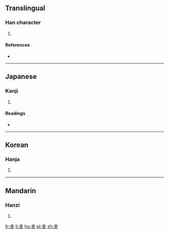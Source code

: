 ==Translingual==

===Han character===
{{Han char|rn=29|rad=又|as=03|sn=5|four=|canj=DJE,XDJE}}

# {{defn|Han|sort=又03}}

====References====
* {{Han ref|kx=0165.230|dkj=03130|dj=0376.040|hdz=10393.180|uh=53CF|ud=21455}}

----

==Japanese==

===Kanji===
{{ja-kanji|grade=|rs=又03}}

# {{defn|lang=ja|sort=又03}}

====Readings====
* {{ja-readings|on=[[かい]] (kai), [[けつ]] (ketsu), [[けち]] (kechi)|kun=[[わける]] (wakeru)}}

----

==Korean==

===Hanja===
{{ko-hanja|hangeul=괘|rv=gwae|mr=kwae}}

# {{defn|lang=ko|sort=又03}}

----

==Mandarin==

===Hanzi===
{{cmn-hanzi|pin=[[guài]] ([[guai4]])|wg=kuai<sup>4</sup>}}

# {{defn|lang=cmn|sort=又03}}

[[fr:叏]]
[[li:叏]]
[[hu:叏]]
[[pl:叏]]
[[zh:叏]]